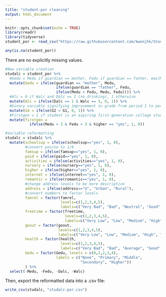 ```yaml
---
title: "student-por cleaning"
output: html_document
---
```


```r
knitr::opts_chunk$set(echo = TRUE)
library(readr)
library(tidyverse)
student_por <- read_csv("https://raw.githubusercontent.com/kwonjhk/StudentAlcohol/master/Data/Raw/student-por.csv")
```

```r
any(is.na(student_por))
```
There are no explicitly missing values.

```r
#New variable creation
studalc = student_por %>%
  #Gedu = Medu if guardian == mother, Fedu if guardian == father, max(Medu, Fedu) otherwise/guardian == other
  mutate(Gedu = ifelse(guardian == "mother", Medu, 
                       ifelse(guardian == "father", Fedu, 
                       ifelse(Medu > Fedu, Medu, Fedu)))) %>%
  #Alc = 0 if Walc and Dalc == 1 (no drinking), 1 otherwise
  mutate(Alc = ifelse(Dalc == 1 & Walc == 1, 0, 1)) %>%
  #binary variable signifying improvement in grade from period 1 to period 2
  mutate(G4 = ifelse(G2 < G1, 0, 1)) %>%
  #Firstgen = 1 if student is an aspiring first-generation college student, 0 otherwise
  mutate(firstgen = 
           ifelse(Medu < 3 & Fedu < 3 & higher == "yes", 1, 0))
```



```r
#Variable reformatting
studalc = studalc %>%
  mutate(schoolsup = ifelse(schoolsup=="yes", 1, 0),
         #convert yes/no to 1/0
         famsup = ifelse(famsup=="yes", 1, 0),
         paid = ifelse(paid=="yes", 1, 0),
         activities = ifelse(activities=="yes", 1, 0),
         nursery = ifelse(nursery=="yes", 1, 0),
         higher = ifelse(higher=="yes", 1, 0),
         internet = ifelse(internet=="yes", 1, 0),
         romantic = ifelse(romantic=="yes", 1, 0),
         #change address levels to be more descriptive
         address = ifelse(address=="U", "Urban", "Rural"),
         #convert numbers to factor levels
         famrel = factor(famrel, 
                         levels=c(1,2,3,4,5), 
                         labels=c("Very Bad", "Bad", "Neutral", "Good", "Excellent")), 
         freetime = factor(freetime, 
                           levels=c(1,2,3,4,5), 
                           labels=c("Very Low", "Low", "Medium", "High", "Very High")),
         goout = factor(goout, 
                        levels=c(1,2,3,4,5),
                        labels=c("Very Low", "Low", "Medium", "High", "Very High")), 
         health = factor(health, 
                         levels=c(1,2,3,4,5), 
                         labels=c("Very Bad", "Bad", "Average", "Good", "Very Good")), 
         Gedu = factor(Gedu, levels = c(0,1,2,3,4), 
                       labels = c("None", "Primary", "Middle", 
                                  "Secondary", "Higher"))
         ) %>%
  select(-Medu, -Fedu, -Dalc, -Walc)
```

Then, export the reformatted data into a .csv file:
```r
write_csv(studalc, "studalc-por.csv")
```